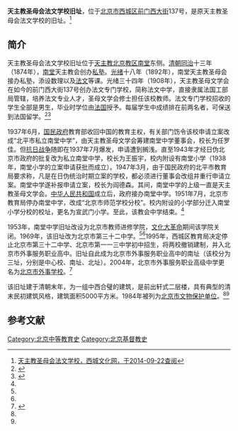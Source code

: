 {{文物保护单位
|级别 = 省级
|省区市 = 北京市
|图片 = 北京天主教圣母会法文学校旧址 03 2021-06-20.jpg
|名称 = 天主教圣母会法文学校旧址
|编号 = 3-99
|分类 = 近现代重要史迹及代表性建筑
|时代 = [[清|清]]
|所在 = [[西城区|西城区]][[前门西大街|前门西大街]]137号
|登录 = 1984年5月24日
}}
'''天主教圣母会法文学校旧址'''，位于[[北京市|北京市]][[西城区|西城区]][[前门西大街|前门西大街]]137号，是原天主教圣母会法文学校的旧址。<ref name=xcwh>[http://wenhua.bjxch.gov.cn/XCWHxxxq.ycs?GUID=19780 天主教圣母会法文学校，西城文化网，于2014-09-22查阅]{{dead link|date=2017年12月 |bot=InternetArchiveBot |fix-attempted=yes }}</ref>

==简介==
天主教圣母会法文学校旧址位于[[天主教北京教区|天主教北京教区]][[宣武门教堂|南堂]]东侧。[[清朝|清朝]][[同治|同治]]十三年（1874年），[[宣武门教堂|南堂]]天主教会创办[[私塾|私塾]]。[[光绪|光绪]]十八年（1892年），南堂天主教圣母会接办私塾，添设数理以及[[法文|法文]]等课。光绪三十四年（1908年），天主教圣母文学会在如今的前门西大街137号创办法文专门学校，简称法文中学，直接隶属法国工部局管辖，培养法文专业人才，圣母文学会修士担任该校教师。法文专门学校招收的学生全部是男生，毕业时学位由[[法国|法国]]授予。每届学生中成绩排在前两名者，可保送到法国留学。<ref name=szbyg>{{Cite web |url=http://www.shangzhi.org/?url=offer,study,19114 |title=尹俊虎，档案整理与历史重现——北平天主教南堂中学档案文献调查，上智编译馆，于2014-09-22查阅 |access-date=2014-09-21 |archive-url=https://web.archive.org/web/20140701201318/http://www.shangzhi.org/?url=offer,study,19114 |archive-date=2014-07-01 |dead-url=yes }}</ref><ref name=zgw>{{Cite web |url=http://www.china.com.cn/chinese/zhuanti/2008ay/733453.htm |title=北京名胜古迹，中国网，于2014-09-22查阅 |accessdate=2014-09-21 |archive-date=2013-09-21 |archive-url=https://web.archive.org/web/20130921054424/http://www.china.com.cn/chinese/zhuanti/2008ay/733453.htm |dead-url=no }}</ref>

1937年6月，[[国民政府|国民政府]]教育部收回中国的教育主权，有关部门饬令该校申请立案改成“北平市私立南堂中学”，由天主教圣母文学会筹建南堂中学董事会，校长为任罗佳。但[[抗日战争|抗日战争]]随即在1937年7月爆发，申请遭到搁浅。直至1943年才经日伪北京市政府的批复改为私立南堂中学，校长为王振宇，校内附设有南堂小学（1938年，南堂小学的立案申请获批而成立）。1947年3月，由于国民政府的北平市教育局要求称，凡是在日伪统治时期立案的学校，都必须进行董事会改组并重行申请立案。南堂中学遂补报申请立案，校长为阎德森。其间，南堂中学的上级一直是天主教圣母文学会。[[中华人民共和国|中华人民共和国]]成立后，政府接办南堂中学。1951年7月，北京市教育局停办南堂中学，改成“北京市师范学校分校”。校内附设的小学部分迁入南堂小学分校的校址，更名为宣武门小学。至此，该教会中学结束。<ref name=szbyg/>

1953年，南堂中学旧址改设为北京市教师进修学院，[[文化大革命|文化大革命]]期间该学院关闭。1969年，该旧址改为北京市第三十二中学。<ref name=szbyg/><ref name=zgw/>1995年，西城区教育局决定停止北京市第三十二中学、北京市第一一三中学初中招生，将两校撤销建制，并入北京市外事服务职业高中。旧址自此成为北京市外事服务职业高中的南址（该校分为三址，分别是中心校、南址、北址）。2004年，北京市外事服务职业高级中学更名为[[北京市外事学校|北京市外事学校]]。<ref>{{Cite web |url=http://www.bjwszg.org/page4.aspx?id=32 |title=学校简介，北京市外事学校，于2014-09-22查阅 |access-date=2014-09-21 |archive-url=https://web.archive.org/web/20140721044948/http://bjwszg.org/page4.aspx?id=32 |archive-date=2014-07-21 |dead-url=yes }}</ref>

该旧址建于清朝末年，为一组中西合璧的建筑，是前出轩式二层楼，具有典型的清末民初建筑风格，建筑面积5000平方米。1984年被列为[[北京市文物保护单位|北京市文物保护单位]]。<ref name=zgw/><ref name=xcwh/>

==参考文献==
{{reflist|2}}

{{北京市文物保护单位}}
[[Category:北京中等教育史|Category:北京中等教育史]]
[[Category:北京基督教史|Category:北京基督教史]]